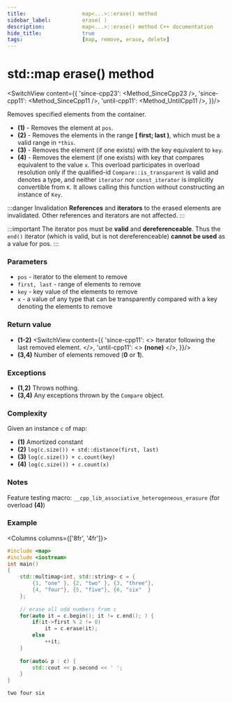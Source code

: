 ```yaml
---
title:					map<...>::erase() method
sidebar_label:			erase( )
description:			map<...>::erase() method C++ documentation
hide_title:				true
tags:					[map, remove, erase, delete]
---
```



<!----------------- Codes ---------------------->

<!-- erase() -->

# std::map erase() method

<SwitchView content={{
		'since-cpp23': <Method_SinceCpp23 />,
		'since-cpp11': <Method_SinceCpp11 />,
		'until-cpp11': <Method_UntilCpp11 />,
	}}/>

Removes specified elements from the container.

- **(1)** - Removes the element at `pos`.
- **(2)** - Removes the elements in the range **[ first; last )**, which must be a valid range in `*this`.
- **(3)** - Removes the element (if one exists) with the key equivalent to `key`.
- **(4)** - Removes the element (if one exists) with key that compares equivalent to the value `x`.
    This overload participates in overload resolution only if the qualified-id `Compare::is_transparent` is valid and denotes a type,
    and neither `iterator` nor `const_iterator` is implicitly convertible from `K`. It allows calling this function without constructing an instance of `Key`.

:::danger Invalidation
**References** and **iterators** to the erased elements are invalidated. Other references and iterators are not affected.
:::

:::important
The iterator pos must be **valid** and **dereferenceable**. Thus the `end()` iterator (which is valid, but is not dereferenceable) **cannot be used** as a value for pos.
:::

### Parameters

 - `pos` - iterator to the element to remove
 - `first, last` -	range of elements to remove
 - `key` - key value of the elements to remove
 - `x` - a value of any type that can be transparently compared with a key denoting the elements to remove

### Return value

 - **(1-2)** 
<SwitchView content={{
		'since-cpp11': <> Iterator following the last removed element. </>,
		'until-cpp11': <> <b>(none)</b> </>,
	}}/>
 - **(3,4)** Number of elements removed (**0** or **1**).

### Exceptions

 - **(1,2)** Throws nothing.
 - **(3,4)** Any exceptions thrown by the `Compare` object.

### Complexity

Given an instance `c` of map:

 - **(1)** Amortized constant
 - **(2)** `log(c.size()) + std::distance(first, last)`
 - **(3)** `log(c.size()) + c.count(key)`
 - **(4)** `log(c.size()) + c.count(x)`

### Notes

Feature testing macro: `__cpp_lib_associative_heterogeneous_erasure` (for overload **(4)**)

### Example

<Columns columns={['8fr', '4fr']}>
<div>

```cpp title='Main.cpp' showLineNumbers
#include <map>
#include <iostream>
int main()
{
    std::multimap<int, std::string> c = {
        {1, "one" }, {2, "two" }, {3, "three"},
        {4, "four"}, {5, "five"}, {6, "six"  }
    };
 
    // erase all odd numbers from c
    for(auto it = c.begin(); it != c.end(); ) {
        if(it->first % 2 != 0)
            it = c.erase(it);
        else
            ++it;
    }
 
    for(auto& p : c) {
        std::cout << p.second << ' ';
    }
}
```

</div>
<div>

```plaintext title="Output"
two four six
```

</div>
</Columns>